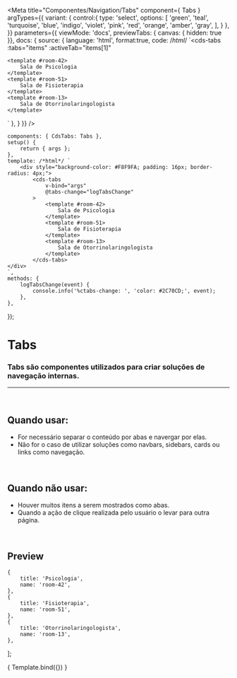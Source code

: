 
<Meta
	title="Componentes/Navigation/Tabs"
	component={ Tabs }
	argTypes={{
		variant: {
			control:{
				type: 'select',
				options: [
					'green',
					'teal',
					'turquoise',
					'blue',
					'indigo',
					'violet',
					'pink',
					'red',
					'orange',
					'amber',
					'gray',
				],
			}
		},
	}}
	parameters={{
		viewMode: 'docs',
		previewTabs: { canvas: { hidden: true }},
		docs: {
			source: {
				language: 'html',
				format:true,
				code: /*html*/
`<cds-tabs
	:tabs="items"
	:activeTab="items[1]"
>
	<template #room-42>
		Sala de Psicologia
	</template>
	<template #room-51>
		Sala de Fisioterapia
	</template>
	<template #room-13>
		Sala de Otorrinolaringologista
	</template>
</cds-tabs>`
			},
		}
	}}
/>

	components: { CdsTabs: Tabs },
	setup() {
		return { args };
	},
	template: /*html*/ `
		<div style="background-color: #F8F9FA; padding: 16px; border-radius: 4px;">
			<cds-tabs
				v-bind="args"
				@tabs-change="logTabsChange"
			>
				<template #room-42>
					Sala de Psicologia
				</template>
				<template #room-51>
					Sala de Fisioterapia
				</template>
				<template #room-13>
					Sala de Otorrinolaringologista
				</template>
			</cds-tabs>
	</div>
	`,
	methods: {
		logTabsChange(event) {
			console.info('%ctabs-change: ', 'color: #2C70CD;', event);
		},
	},
});

# Tabs

### Tabs são componentes utilizados para criar soluções de navegação internas.
---
<br />

## Quando usar:
- For necessário separar o conteúdo por abas e navergar por elas.
- Não for o caso de utilizar soluções como navbars, sidebars, cards ou links como navegação.

<br />

## Quando não usar:
- Houver muitos itens a serem mostrados como abas.
- Quando a ação de clique realizada pelo usuário o levar para outra página.

<br />

## Preview

	{
		title: 'Psicologia',
		name: 'room-42',
	},
	{
		title: 'Fisioterapia',
		name: 'room-51',
	},
	{
		title: 'Otorrinolaringologista',
		name: 'room-13',
	},
];

<Canvas>
	<Story
		name="Tabs"
		args={{
			tabs: items,
			activeTab: items[1],
		}}
	>
		{ Template.bind({}) }
	</Story>
</Canvas>

<ArgsTable story="Tabs" />